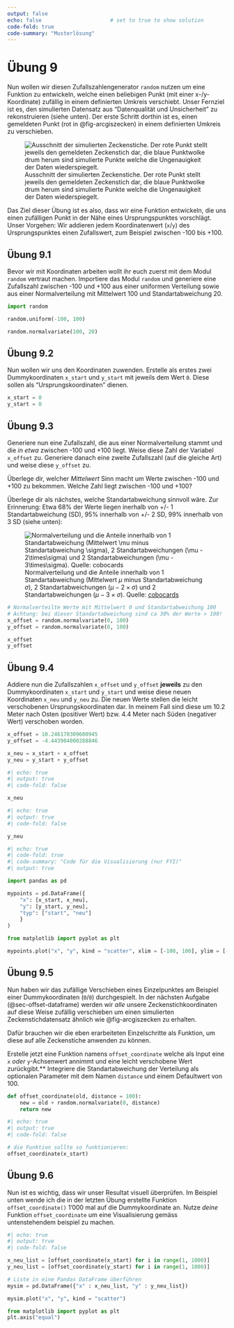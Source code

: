 ```yaml
---
output: false
echo: false                      # set to true to show solution
code-fold: true
code-summary: "Musterlösung"    
---
```


# Übung 9

Nun wollen wir diesen Zufallszahlengenerator `random` nutzen um eine Funktion zu entwickeln, welche einen beliebigen Punkt (mit einer x-/y-Koordinate) zufällig in einem definierten Umkreis verschiebt. Unser Fernziel ist es, den simulierten Datensatz aus  "Datenqualität und Unsicherheit" zu rekonstruieren (siehe unten). Der erste Schritt dorthin ist es, einen gemeldeten Punkt (rot in @fig-arcgiszecken) in einem definierten Umkreis zu verschieben.

![Ausschnitt der simulierten Zeckenstiche. Der rote Punkt stellt jeweils den gemeldeten Zeckenstich dar, die blaue Punktwolke drum herum sind simulierte Punkte welche die Ungenauigkeit der Daten wiederspiegelt.](figures/arcgiszecken.jpg){#fig-arcgiszecken}

Das Ziel dieser Übung ist es also, dass wir eine Funktion entwickeln, die uns einen zufälligen Punkt in der Nähe eines Ursprungspunktes vorschlägt. Unser Vorgehen: Wir addieren jedem Koordinatenwert (`x`/`y`) des Ursprungspunktes einen Zufallswert, zum Beispiel zwischen -100 bis +100.

<!-- % Zufallszahlen aus Uniformverteilung -->
## Übung 9.1

Bevor wir mit Koordinaten arbeiten wollt ihr euch zuerst mit dem Modul `random` vertraut machen. Importiere das Modul `random` und generiere eine Zufallszahl zwischen -100 und +100 aus einer uniformen Verteilung sowie aus einer Normalverteilung mit Mittelwert 100 und Standartabweichung 20.

```python
import random

random.uniform(-100, 100)

random.normalvariate(100, 20)
```

<!-- % Dummykoordinaten erstellen -->
## Übung 9.2

Nun wollen wir uns den Koordinaten zuwenden. Erstelle als erstes zwei Dummykoordinaten `x_start` und `y_start` mit jeweils dem Wert `0`. Diese sollen als "Ursprungskoordinaten" dienen.

```python
x_start = 0
y_start = 0
```

## Übung 9.3

Generiere nun eine Zufallszahl, die aus einer Normalverteilung stammt und die *in etwa* zwischen -100 und +100 liegt. Weise diese Zahl der Variabel `x_offset` zu.
Generiere danach eine zweite Zufallszahl (auf die gleiche Art) und weise diese `y_offset` zu.

:::{.callout-note collapse="true"}

Überlege dir, welcher *Mittelwert* Sinn macht um Werte zwischen -100 und +100 zu bekommen. Welche Zahl liegt zwischen -100 und +100?

Überlege dir als nächstes, welche Standartabweichung sinnvoll wäre. Zur Erinnerung: Etwa 68% der Werte liegen inerhalb von +/- 1 Standartabweichung (SD), 95% innerhalb von +/- 2 SD, 99% innerhalb von 3 SD (siehe unten):

![Normalverteilung und die Anteile innerhalb von 1 Standartabweichung (Mittelwert $\mu$ minus Standartabweichung $\sigma$), 2 Standartabweichungen ($\mu - 2\times\sigma)$ und 2 Standartabweichungen ($\mu - 3\times\sigma)$. Quelle: [cobocards](https://www.cobocards.com/)](figures/normalverteilung.jpg){#fig-normal}

:::

```python
# Normalverteilte Werte mit Mittelwert 0 und Standartabweichung 100  
# Achtung: bei dieser Standartabweichung sind ca 30% der Werte > 100!
x_offset = random.normalvariate(0, 100)
y_offset = random.normalvariate(0, 100)

x_offset
y_offset
```

## Übung 9.4

Addiere nun die Zufallszahlen `x_offset` und `y_offset` **jeweils** zu den Dummykoordinaten `x_start` und `y_start` und weise diese neuen Koordinaten `x_neu` und `y_neu` zu. Die neuen Werte stellen die leicht verschobenen Ursprungskoordinaten dar. In meinem Fall sind diese um 10.2 Meter nach Osten (positiver Wert) bzw. 4.4 Meter nach Süden (negativer Wert) verschoben worden.

```python
x_offset = 10.246170309600945
y_offset = -4.443904000288846

x_neu = x_start + x_offset
y_neu = y_start + y_offset
```

```python
#| echo: true
#| output: true
#| code-fold: false

x_neu
```

```python
#| echo: true
#| output: true
#| code-fold: false

y_neu
```

```python
#| echo: true
#| code-fold: true
#| code-summary: "Code für die Visualisierung (nur FYI)"
#| output: true

import pandas as pd

mypoints = pd.DataFrame({
    "x": [x_start, x_neu],
    "y": [y_start, y_neu],
    "typ": ["start", "neu"]
    }
)

from matplotlib import pyplot as plt

mypoints.plot("x", "y", kind = "scatter", xlim = [-100, 100], ylim = [-100, 100], c = ["red", "blue"], title = "Ursprung (rot) und Simulation (blau)")
```

## Übung 9.5 {#sec-ex-offset-function}

Nun haben wir das zufällige Verschieben eines Einzelpunktes am Beispiel einer Dummykoordinaten (`0`/`0`) durchgespielt. In der nächsten Aufgabe (@sec-offset-dataframe) werden wir *alle* unsere Zeckenstichkoordinaten auf diese Weise zufällig verschieben um einen simulierten Zeckenstichdatensatz ähnlich wie @fig-arcgiszecken zu erhalten. 

Dafür brauchen wir die eben erarbeiteten Einzelschritte als Funktion, um diese auf alle Zeckenstiche anwenden zu können. 

Erstelle jetzt eine Funktion namens `offset_coordinate` welche als Input eine `x` *oder* `y`-Achsenwert annimmt und eine leicht verschobene Wert zurückgibt.** Integriere die Standartabweichung der Verteilung als optionalen Parameter mit dem Namen `distance` und einem Defaultwert von 100.

```python
def offset_coordinate(old, distance = 100):
    new = old + random.normalvariate(0, distance)
    return new
```

```python
#| echo: true
#| output: true
#| code-fold: false

# die Funktion sollte so funktionieren:
offset_coordinate(x_start)
```

## Übung 9.6 {#sec-offset-vis}

Nun ist es wichtig, dass wir unser Resultat visuell überprüfen. Im Beispiel unten wende ich die in der letzten Übung erstellte Funktion `offset_coordinate()` 1'000 mal auf die Dummykoordinate an. Nutze *deine* Funktion `offset_coordinate` um eine Visualisierung gemäss untenstehendem beispiel zu machen.

```python
#| echo: true
#| output: true
#| code-fold: false

x_neu_list = [offset_coordinate(x_start) for i in range(1, 1000)]
y_neu_list = [offset_coordinate(y_start) for i in range(1, 1000)]

# Liste in eine Pandas DataFrame überführen
mysim = pd.DataFrame({"x" : x_neu_list, "y" : y_neu_list})

mysim.plot("x", "y", kind = "scatter")

from matplotlib import pyplot as plt
plt.axis("equal")
```
